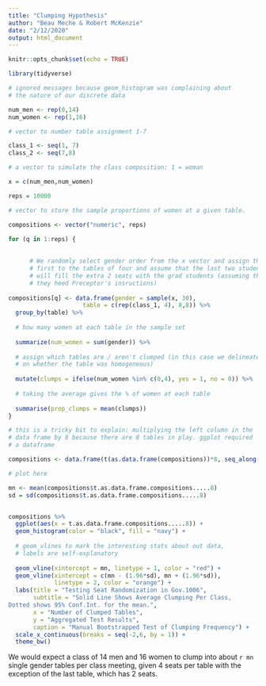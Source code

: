 ```yaml
---
title: "Clumping Hypothesis"
author: "Beau Meche & Robert McKenzie"
date: "2/12/2020"
output: html_document
---
```


```r
knitr::opts_chunk$set(echo = TRUE)

library(tidyverse)
```

```r
# ignored messages because geom_histogram was complaining about 
# the nature of our discrete data

num_men <- rep(0,14)
num_women <- rep(1,16)

# vector to number table assignment 1-7

class_1 <- seq(1, 7)
class_2 <- seq(7,8)

# a vector to simulate the class composition: 1 = woman

x = c(num_men,num_women)

reps = 10000

# vector to store the sample proportions of women at a given table.

compositions <- vector("numeric", reps)

for (q in 1:reps) {
  
  
      # We randomly select gender order from the x vector and assign them 
      # first to the tables of four and assume that the last two students 
      # will fill the extra 2 seats with the grad students (assuming that
      # they heed Preceptor's insructions)
 
compositions[q] <- data.frame(gender = sample(x, 30),
                     table = c(rep(class_1, 4), 8,8)) %>% 
  group_by(table) %>% 
  
  # how many women at each table in the sample set
  
  summarize(num_women = sum(gender)) %>% 
  
  # assign which tables are / aren't clumped (in this case we delineated
  # on whether the table was homogeneous)
  
  mutate(clumps = ifelse(num_women %in% c(0,4), yes = 1, no = 0)) %>% 
  
  # taking the average gives the % of women at each table
  
  summarise(prop_clumps = mean(clumps))
}

# this is a tricky bit to explain: multiplying the left column in the 
# data frame by 8 because there are 8 tables in play. ggplot required
# a dataframe

compositions <- data.frame(t(as.data.frame(compositions))*8, seq_along(t(as.data.frame(compositions))))

# plot here

mn <- mean(compositions$t.as.data.frame.compositions.....8)
sd = sd(compositions$t.as.data.frame.compositions.....8)


compositions %>% 
  ggplot(aes(x = t.as.data.frame.compositions.....8)) +
  geom_histogram(color = "black", fill = "navy") +
  
  # geom_vlines to mark the interesting stats about out data, 
  # labels are self-explanatory
  
  geom_vline(xintercept = mn, linetype = 1, color = "red") +
  geom_vline(xintercept = c(mn - (1.96*sd), mn + (1.96*sd)), 
             linetype = 2, color = "orange") +
  labs(title = "Testing Seat Randomization in Gov.1006",
       subtitle = "Solid Line Shows Average Clumping Per Class,
Dotted shows 95% Conf.Int. for the mean.",
       x = "Number of Clumped Tables",
       y = "Aggregated Test Results",
       caption = "Manual Bootstrapped Test of Clumping Frequency") +
  scale_x_continuous(breaks = seq(-2,6, by = 1)) +
  theme_bw()

```

We would expect a class of 14 men and 16 women to clump into about `r mn` single gender tables per class meeting, given 4 seats per table with the exception of the last table, which has 2 seats.


